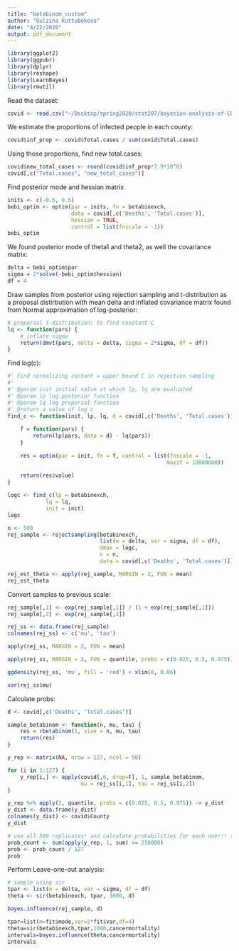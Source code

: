```yaml
---
title: "betabinom_custom"
author: "Gulzina Kuttubekova"
date: "4/22/2020"
output: pdf_document
---
```


```r
library(ggplot2)
library(ggpubr)
library(dplyr)
library(reshape)
library(LearnBayes)
library(rmutil)
```

Read the dataset:
```r
covid <- read.csv("~/Desktop/spring2020/stat207/bayesian-analysis-of-COVID19-in-CA/data/Covid19-04-13-20.txt")
```

We estimate the proportions of infected people in each county:
```r
covid$inf_prop <- covid$Total.cases / sum(covid$Total.cases)
```

Using those proportions, find new total.cases:
```r
covid$new_total_cases <- round(covid$inf_prop*7.9*10^6)
covid[,c("Total.cases", "new_total_cases")]
```

Find posterior mode and hessian matrix
```r
inits <- c(-0.5, 0.5)
bebi_optim <- optim(par = inits, fn = betabinexch, 
                    data = covid[,c('Deaths', 'Total.cases')],
                    hessian = TRUE,
                    control = list(fnscale = -1))
bebi_optim
```

We found posterior mode of theta1 and theta2, as well the covariance matrix:
```r
delta = bebi_optim$par
sigma = 2*solve(-bebi_optim$hessian)
df = 4
```

Draw samples from posterior using rejection sampling and t-distribution as a proposal distirbution with mean delta and inflated covariance matrix found from Normal approximation of log-posterior:

```r
# proporsal t-distribution: to find constant C
lq <- function(pars) {
    # inflate sigma
    return(dmvt(pars, delta = delta, sigma = 2*sigma, df = df))
}
```

Find log(c):
```r
#' Find normalizing contant = upper bound C in rejection sampling
#' 
#' @param init initial value at which lp, lq are evaluated
#' @param lp log posterior function 
#' @param lq log proporsal function
#' @return a value of log c
find_c <- function(init, lp, lq, d = covid[,c('Deaths', 'Total.cases')]) {
    
    f = function(pars) {
        return(lp(pars, data = d) - lq(pars))
    }
    
    res = optim(par = init, fn = f, control = list(fnscale = -1,
                                                  maxit = 10000000))
    
    return(res$value)
}
```

```r
logc <- find_c(lp = betabinexch,
            lq = lq,
            init = init)
logc
```


```r
n <- 500
rej_sample <- rejectsampling(betabinexch, 
                             list(m = delta, var = sigma, df = df),
                             dmax = logc,
                             n = n,
                             data = covid[,c('Deaths', 'Total.cases')])

rej_est_theta <- apply(rej_sample, MARGIN = 2, FUN = mean)
rej_est_theta
```

Convert samples to previous scale:
```r
rej_sample[,1] <- exp(rej_sample[,1]) / (1 + exp(rej_sample[,1]))
rej_sample[,2] <- exp(rej_sample[,2])
```

```r
rej_ss <- data.frame(rej_sample)
colnames(rej_ss) <- c('mu', 'tau')
```

```r
apply(rej_ss, MARGIN = 2, FUN = mean)
```

```r
apply(rej_ss, MARGIN = 2, FUN = quantile, probs = c(0.025, 0.5, 0.975))
```

```r
ggdensity(rej_ss, 'mu', fill = 'red') + xlim(0, 0.06)
```

```r
var(rej_ss$mu)
```


Calculate probs:
```r
d <- covid[,c('Deaths', 'Total.cases')]
```

```r
sample_betabinom <- function(n, mu, tau) {
    res = rbetabinom(1, size = n, mu, tau)
    return(res)
}
```

```r
y_rep <- matrix(NA, nrow = 127, ncol = 58)

for (i in 1:127) {
    y_rep[i,] <- apply(covid[,6, drop=F], 1, sample_betabinom, 
                       mu = rej_ss[i,1], tau = rej_ss[i,2])
}
```

```r
y_rep %>% apply(2, quantile, probs = c(0.025, 0.5, 0.975)) -> y_dist
y_dist <- data.frame(y_dist)
colnames(y_dist) <- covid$County
y_dist
```

```r
# use all 500 replicates! and calculate probabilities for each one!!! the last question
prob_count <- sum(apply(y_rep, 1, sum) >= 250000)
prob <- prob_count / 127
prob
```






Perform Leave-one-out analysis:
```r
# sample using sir
tpar <- list(m = delta, var = sigma, df = df)
theta <- sir(betabinexch, tpar, 1000, d)
```


```r
bayes.influence(rej_sample, d)
```

```r
tpar=list(m=fit$mode,var=2*fit$var,df=4)
theta=sir(betabinexch,tpar,1000,cancermortality)
intervals=bayes.influence(theta,cancermortality)
intervals
```





























